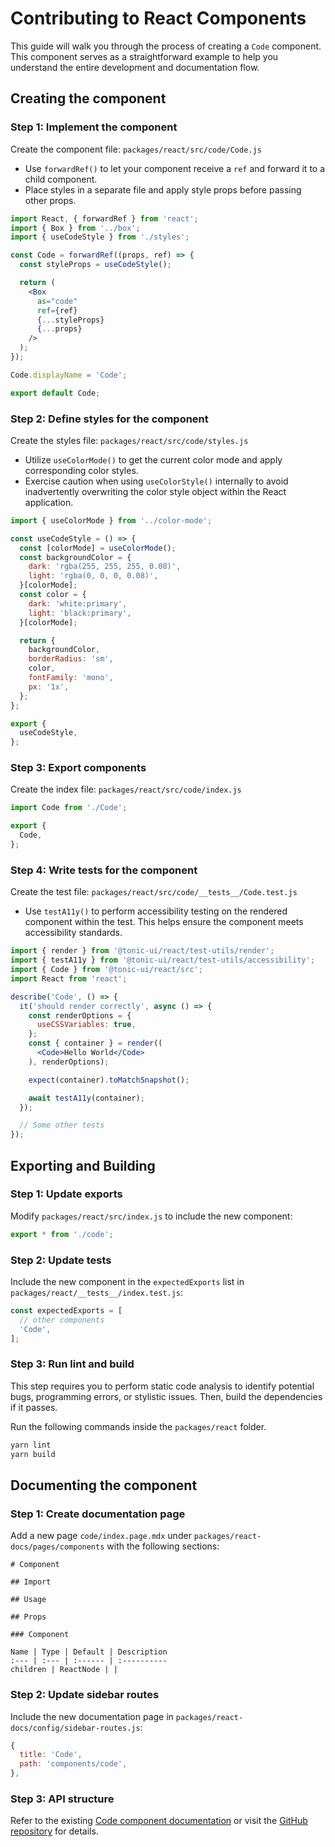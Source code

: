 # Contributing to React Components

This guide will walk you through the process of creating a `Code` component. This component serves as a straightforward example to help you understand the entire development and documentation flow.

## Creating the component

### Step 1: Implement the component

Create the component file: `packages/react/src/code/Code.js`

* Use `forwardRef()` to let your component receive a `ref` and forward it to a child component.
* Place styles in a separate file and apply style props before passing other props.

```jsx
import React, { forwardRef } from 'react';
import { Box } from '../box';
import { useCodeStyle } from './styles';

const Code = forwardRef((props, ref) => {
  const styleProps = useCodeStyle();

  return (
    <Box
      as="code"
      ref={ref}
      {...styleProps}
      {...props}
    />
  );
});

Code.displayName = 'Code';

export default Code;
```

### Step 2: Define styles for the component

Create the styles file: `packages/react/src/code/styles.js`

* Utilize `useColorMode()` to get the current color mode and apply corresponding color styles.
* Exercise caution when using `useColorStyle()` internally to avoid inadvertently overwriting the color style object within the React application.

```js
import { useColorMode } from '../color-mode';

const useCodeStyle = () => {
  const [colorMode] = useColorMode();
  const backgroundColor = {
    dark: 'rgba(255, 255, 255, 0.08)',
    light: 'rgba(0, 0, 0, 0.08)',
  }[colorMode];
  const color = {
    dark: 'white:primary',
    light: 'black:primary',
  }[colorMode];

  return {
    backgroundColor,
    borderRadius: 'sm',
    color,
    fontFamily: 'mono',
    px: '1x',
  };
};

export {
  useCodeStyle,
};
```

### Step 3: Export components

Create the index file: `packages/react/src/code/index.js`

```js
import Code from './Code';

export {
  Code,
};
```

### Step 4: Write tests for the component

Create the test file: `packages/react/src/code/__tests__/Code.test.js`

* Use `testA11y()` to perform accessibility testing on the rendered component within the test. This helps ensure the component meets accessibility standards.

```jsx
import { render } from '@tonic-ui/react/test-utils/render';
import { testA11y } from '@tonic-ui/react/test-utils/accessibility';
import { Code } from '@tonic-ui/react/src';
import React from 'react';

describe('Code', () => {
  it('should render correctly', async () => {
    const renderOptions = {
      useCSSVariables: true,
    };
    const { container } = render((
      <Code>Hello World</Code>
    ), renderOptions);

    expect(container).toMatchSnapshot();

    await testA11y(container);
  });

  // Some other tests
});
```

## Exporting and Building

### Step 1: Update exports

Modify `packages/react/src/index.js` to include the new component:
```js
export * from './code';
```

### Step 2: Update tests

Include the new component in the `expectedExports` list in `packages/react/__tests__/index.test.js`:

```js
const expectedExports = [
  // other components
  'Code',
];
```

### Step 3: Run lint and build

This step requires you to perform static code analysis to identify potential bugs, programming errors, or stylistic issues. Then, build the dependencies if it passes.

Run the following commands inside the `packages/react` folder.

```bash
yarn lint
yarn build
```

## Documenting the component

### Step 1: Create documentation page

Add a new page `code/index.page.mdx` under `packages/react-docs/pages/components` with the following sections:

```mdx
# Component

## Import

## Usage

## Props

### Component

Name | Type | Default | Description
:--- | :--- | :------ | :----------
children | ReactNode | |
```

### Step 2: Update sidebar routes

Include the new documentation page in `packages/react-docs/config/sidebar-routes.js`:

```js
{
  title: 'Code',
  path: 'components/code',
},
```

### Step 3: API structure

Refer to the existing [Code component documentation](../../components/code) or visit the [GitHub repository](https://github.com/trendmicro-frontend/tonic-ui/blob/v2/packages/react-docs/pages/components/code) for details.


<PageContent>
  <Code />
</PageContent>
